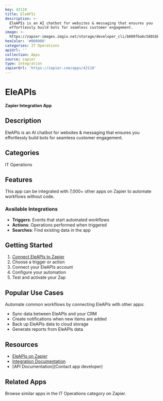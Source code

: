 ```yaml
---
key: 42110
title: EleAPIs
description: >-
  EleAPIs is an AI chatbot for websites & messaging that ensures you
  effortlessly build bots for seamless customer engagement.
image: >-
  https://zapier-images.imgix.net/storage/developer_cli/b009fba6c5801bb1966d7254c35a99fa.png?auto=format%2Ccompress&ixlib=python-3.0.0&q=50
hexColor: '#000000'
categories: IT Operations
apiUrl: ''
collection: Apps
source: zapier
type: Integration
zapierUrl: 'https://zapier.com/apps/42110'
---
```

# EleAPIs

**Zapier Integration App**

## Description

EleAPIs is an AI chatbot for websites & messaging that ensures you effortlessly build bots for seamless customer engagement.

## Categories

IT Operations

## Features

This app can be integrated with 7,000+ other apps on Zapier to automate workflows without code.

### Available Integrations

- **Triggers**: Events that start automated workflows
- **Actions**: Operations performed when triggered
- **Searches**: Find existing data in the app

## Getting Started

1. [Connect EleAPIs to Zapier](https://zapier.com/apps/42110)
2. Choose a trigger or action
3. Connect your EleAPIs account
4. Configure your automation
5. Test and activate your Zap

## Popular Use Cases

Automate common workflows by connecting EleAPIs with other apps:

- Sync data between EleAPIs and your CRM
- Create notifications when new items are added
- Back up EleAPIs data to cloud storage
- Generate reports from EleAPIs data

## Resources

- [EleAPIs on Zapier](https://zapier.com/apps/42110)
- [Integration Documentation](https://zapier.com/apps/42110/integrations)
- [API Documentation](Contact app developer)

## Related Apps

Browse similar apps in the IT Operations category on Zapier.
